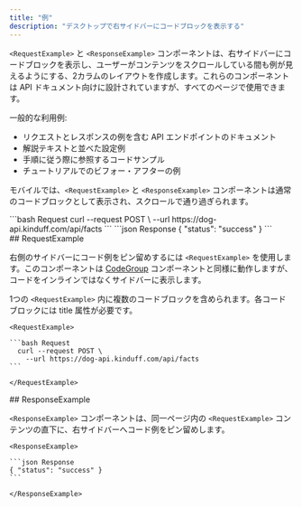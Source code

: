 ```yaml
---
title: "例"
description: "デスクトップで右サイドバーにコードブロックを表示する"
---
```


`<RequestExample>` と `<ResponseExample>` コンポーネントは、右サイドバーにコードブロックを表示し、ユーザーがコンテンツをスクロールしている間も例が見えるようにする、2カラムのレイアウトを作成します。これらのコンポーネントは API ドキュメント向けに設計されていますが、すべてのページで使用できます。

一般的な利用例:

* リクエストとレスポンスの例を含む API エンドポイントのドキュメント
* 解説テキストと並べた設定例
* 手順に従う際に参照するコードサンプル
* チュートリアルでのビフォー・アフターの例

モバイルでは、`<RequestExample>` と `<ResponseExample>` コンポーネントは通常のコードブロックとして表示され、スクロールで通り過ぎられます。

<RequestExample>
  ```bash Request
    curl --request POST \
      --url https://dog-api.kinduff.com/api/facts
  ```
</RequestExample>

<ResponseExample>
  ```json Response
  { "status": "success" }
  ```
</ResponseExample>

<div id="requestexample">
  ## RequestExample
</div>

右側のサイドバーにコード例をピン留めするには `<RequestExample>` を使用します。このコンポーネントは [CodeGroup](/ja/components/code-groups) コンポーネントと同様に動作しますが、コードをインラインではなくサイドバーに表示します。

1つの `<RequestExample>` 内に複数のコードブロックを含められます。各コードブロックには title 属性が必要です。

````mdx RequestExample
<RequestExample>

```bash Request
  curl --request POST \
    --url https://dog-api.kinduff.com/api/facts
```

</RequestExample>
````

<div id="responseexample">
  ## ResponseExample
</div>

`<ResponseExample>` コンポーネントは、同一ページ内の `<RequestExample>` コンテンツの直下に、右サイドバーへコード例をピン留めします。

````mdx ResponseExample
<ResponseExample>

```json Response
{ "status": "success" }
```

</ResponseExample>
````